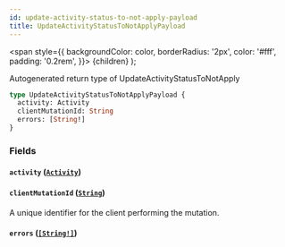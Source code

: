 ```yaml
---
id: update-activity-status-to-not-apply-payload
title: UpdateActivityStatusToNotApplyPayload
---
```


<span
style={{
      backgroundColor: color,
      borderRadius: '2px',
      color: '#fff',
      padding: '0.2rem',
    }}>
{children}
</span>
);

Autogenerated return type of UpdateActivityStatusToNotApply

```graphql
type UpdateActivityStatusToNotApplyPayload {
  activity: Activity
  clientMutationId: String
  errors: [String!]
}
```

### Fields

#### `activity` ([`Activity`](/api/objects/activity))

#### `clientMutationId` ([`String`](/api/scalars/string))

A unique identifier for the client performing the mutation.

#### `errors` ([`[String!]`](/api/scalars/string))
